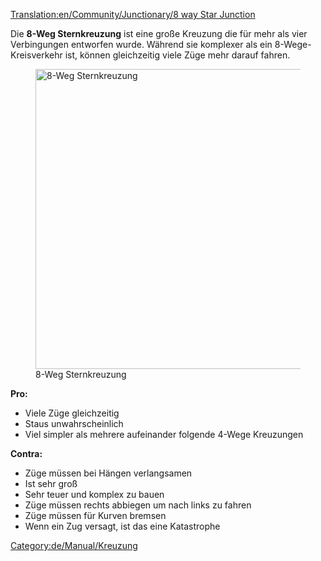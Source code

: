 [[Translation:en/Community/Junctionary/8 way Star Junction]]

{{de/Community/Junctionary/Kreuzungsmenü}}
Die '''8-Weg Sternkreuzung''' ist eine große Kreuzung die für mehr als vier Verbingungen entworfen wurde. Während sie komplexer als ein 8-Wege-Kreisverkehr ist, können gleichzeitig viele Züge mehr darauf fahren.

[[File:en/Community/Junctionary/8 Way Star.png|thumb|left|480px|8-Weg Sternkreuzung]]

'''Pro:'''
*Viele Züge gleichzeitig
*Staus unwahrscheinlich
*Viel simpler als mehrere aufeinander folgende 4-Wege Kreuzungen

'''Contra:'''
*Züge müssen bei Hängen verlangsamen
*Ist sehr groß
*Sehr teuer und komplex zu bauen
*Züge müssen rechts abbiegen um nach links zu fahren
*Züge müssen für Kurven bremsen
*Wenn ein Zug versagt, ist das eine Katastrophe

[[Category:de/Manual/Kreuzung]]